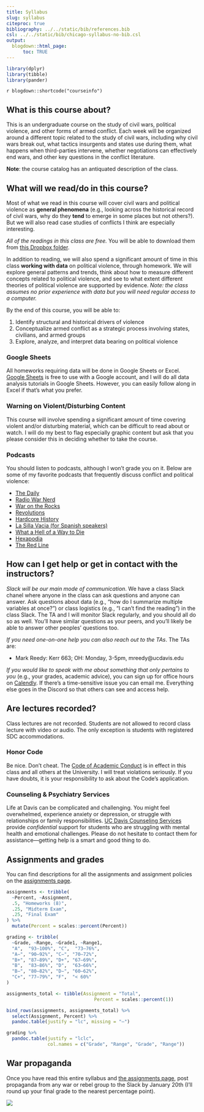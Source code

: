 ```yaml
---
title: Syllabus
slug: syllabus
citeproc: true
bibliography: ../../static/bib/references.bib
csl: ../../static/bib/chicago-syllabus-no-bib.csl
output:
  blogdown::html_page:
      toc: TRUE
---
```


```r
library(dplyr)
library(tibble)
library(pander)
```



`r blogdown::shortcode("courseinfo")`


## What is this course about? 


This is an undergraduate course on the study of civil wars, political violence, and other forms of armed conflict. Each week will be organized around a different topic related to the study of civil wars, including why civil wars break out, what tactics insurgents and states use during them, what happens when third-parties intervene, whether negotiations can effectively end wars, and other key questions in the conflict literature. 


**Note**: the course catalog has an antiquated description of the class. 


## What will we read/do in this course? 


Most of what we read in this course will cover civil wars and political violence as **general phenomena** (e.g., looking across the historical record of civil wars, why do they **tend** to emerge in some places but not others?). But we will also read case studies of conflicts I think are especially interesting.

*All of the readings in this class are free.* You will be able to download them from [this Dropbox folder](https://www.dropbox.com/sh/pide0ytvjrnbp0q/AADaIbprAmBQERw4UwWleAVba?dl=0). 


In addition to reading, we will also spend a significant amount of time in this class **working with data** on political violence, through homework. We will explore general patterns and trends, think about how to measure different concepts related to political violence, and see to what extent different theories of political violence are supported by evidence. *Note: the class assumes no prior experience with data but you will need regular access to a computer.*


By the end of this course, you will be able to:

1. Identify structural and historical drivers of violence
2. Conceptualize armed conflict as a strategic process involving states, civilians, and armed groups
3. Explore, analyze, and interpret data bearing on political violence


<!-- **Note: A great thing about this class is that we get to dig into conflict processes across a wide range of countries and time periods. One downside of this is that there is lots of context that we don't get to develop for each case. Thankfully, we have the internet, and I expect you to do  -->


### Google Sheets


All homeworks requiring data will be done in Google Sheets or Excel. [Google Sheets](http://sheets.google.com/) is free to use with a Google account, and I will do all data analysis tutorials in Google Sheets. However, you can easily follow along in Excel if that's what you prefer.



### Warning on Violent/Disturbing Content


This course will involve spending a significant amount of time covering violent and/or disturbing material, which can be difficult to read about or watch. I will do my best to flag especially graphic content but ask that you please consider this in deciding whether to take the course. 


### Podcasts

You should listen to podcasts, although I won't grade you on it. Below are some of my favorite podcasts that frequently discuss conflict and political violence:  


- [The Daily](https://www.nytimes.com/column/the-daily)
- [Radio War Nerd](https://www.patreon.com/radiowarnerd)
- [War on the Rocks](https://warontherocks.com/)
- [Revolutions](https://www.revolutionspodcast.com/)
- [Hardcore History](https://www.dancarlin.com/hardcore-history-series/)
- [La Silla Vacia (for Spanish speakers)](https://open.spotify.com/show/3xMHYVOqztKPH6IOr4AaCo)
- [What a Hell of a Way to Die](https://soundcloud.com/hellofawaytodie)
- [Hexapodia](https://podcasts.apple.com/us/podcast/hexapodia-is-the-key-insight-by-noah-smith-brad-delong/id1552990332)
- [The Red Line](https://www.theredlinepodcast.com/)




## How can I get help or get in contact with the instructors?


*Slack will be our main mode of communication*. We have a class Slack chanel where anyone in the class can ask questions and anyone can answer. Ask questions about data (e.g., "how do I summarize multiple variables at once?") or class logistics (e.g., "I can't find the reading") in the class Slack. The TA and I will monitor Slack regularly, and you should all do so as well. You'll have similar questions as your peers, and you'll likely be able to answer other peoples' questions too.


*If you need one-on-one help you can also reach out to the TAs*. The TAs are:

- Mark Reedy: Kerr 663; OH: Monday, 3-5pm, mreedy@ucdavis.edu



*If you would like to speak with me about something that only pertains to you* (e.g., your grades, academic advice), you can sign up for office hours on [Calendly](https://calendly.com/juan-f-tellez). If there's a time-sensitive issue you can email me. Everything else goes in the Discord so that others can see and access help. 



## Are lectures recorded?


Class lectures are not recorded. Students are not allowed to record class lecture with video or audio. The only exception is students with registered SDC accommodations.




### Honor Code

Be nice. Don't cheat. The [Code of Academic Conduct](https://ossja.ucdavis.edu/code-academic-conduct) is in effect in this class and all others at the University. I will treat violations seriously. If you have doubts, it is your responsibility to ask about the Code’s application.


### Counseling & Psychiatry Services


Life at Davis can be complicated and challenging. You might feel overwhelmed, experience anxiety or depression, or struggle with relationships or family responsibilities. [UC Davis Counseling Services](https://shcs.ucdavis.edu/services/counseling-services) provide *confidential* support for students who are struggling with mental health and emotional challenges. Please do not hesitate to contact them for assistance—getting help is a smart and good thing to do.



## Assignments and grades

You can find descriptions for all the assignments and assignment policies on the [assignments page](/assignment/).


```r
assignments <- tribble(
  ~Percent, ~Assignment,
  .5, "Homeworks (8)",
  .25, "Midterm Exam",
  .25, "Final Exam"
) %>%
  mutate(Percent = scales::percent(Percent))

grading <- tribble(
  ~Grade, ~Range, ~Grade1, ~Range1,
  "A",  "93–100%", "C",  "73–76%",
  "A−", "90–92%", "C−", "70–72%",
  "B+", "87–89%", "D+", "67–69%",
  "B",  "83–86%", "D",  "63–66%",
  "B−", "80–82%", "D−", "60–62%",
  "C+", "77–79%", "F",  "< 60%"
)
```

```r
assignments_total <- tibble(Assignment = "Total",
                                Percent = scales::percent(1))

bind_rows(assignments, assignments_total) %>% 
  select(Assignment, Percent) %>% 
  pandoc.table(justify = "lc", missing = "—")
```


```r
grading %>%
  pandoc.table(justify = "lclc", 
               col.names = c("Grade", "Range", "Grade", "Range"))
```





## War propaganda


Once you have read this entire syllabus and [the assignments page](/assignments/), post propaganda from any war or rebel group to the Slack by January 20th (I'll round up your final grade to the nearest percentage point).


![](https://d3i6fh83elv35t.cloudfront.net/newshour/app/uploads/2017/07/GettyImages-541320861-1024x683.jpg)